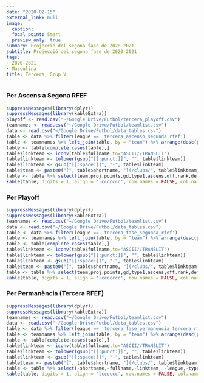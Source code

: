 ```yaml
---
date: "2020-02-15"
external_link: null
image:
  caption: 
  focal_point: Smart
  preview_only: true
summary: Projecció del segona fase de 2020-2021
subtitle: Projecció del segona fase de 2020-2021
tags:
- 2020-2021
- Masculina
title: Tercera, Grup V
---
```


### Per Ascens a Segona RFEF

```r
suppressMessages(library(dplyr))
suppressMessages(library(kableExtra))
playoff <- read.csv("~/Google Drive/Futbol/tercera_playoff.csv")
teamnames <- read.csv("~/Google Drive/Futbol/teamlist.csv")
data <- read.csv("~/Google Drive/Futbol/data_tables.csv")
table <- data %>% filter(league == 'tercera_ascenso_segunda_rfef')
table <- teamnames %>% left_join(table, by = "team") %>% arrange(desc(proj.points)) %>% left_join(playoff, by = "team")
table <- table[complete.cases(table),]
table$linkteam <- iconv(table$fullname,to="ASCII//TRANSLIT")
table$linkteam <- tolower(gsub("[[:punct:]]", "", table$linkteam))
table$linkteam <- gsub("[[:space:]]", "-", table$linkteam)
table$team <- paste0("[", table$shortname, "](/clubs/", table$linkteam,"-",table$league,")")
table <- table %>% select(team,proj.points,gd,type1,ascens,off.rank,def.rank,qualitat)
kable(table, digits = 1, align = 'lccccccc', row.names = FALSE, col.names = c('Club', 'Punts', 'GD', 'Dir.', 'Play.', 'Favor', 'Contra', 'Qualitat')) %>% add_header_above(c('Projecció de la Classificació' = 1, 'Final' = 2, 'Ascens Prob. (%)' = 2, 'xGols' = 3)) %>% column_spec(1, bold = T) %>% column_spec(3, border_right = T) %>% column_spec(5, border_right = T)
```

### Per Playoff

```r
suppressMessages(library(dplyr))
suppressMessages(library(kableExtra))
teamnames <- read.csv("~/Google Drive/Futbol/teamlist.csv")
data <- read.csv("~/Google Drive/Futbol/data_tables.csv")
table <- data %>% filter(league == 'tercera_fase_segunda_rfef')
table <- teamnames %>% left_join(table, by = "team") %>% arrange(desc(proj.points)) %>% left_join(playoff, by = "team")
table <- table[complete.cases(table),]
table$linkteam <- iconv(table$fullname,to="ASCII//TRANSLIT")
table$linkteam <- tolower(gsub("[[:punct:]]", "", table$linkteam))
table$linkteam <- gsub("[[:space:]]", "-", table$linkteam)
table$team <- paste0("[", table$shortname, "](/clubs/", table$linkteam,"-",table$league,")")
table <- table %>% select(team,proj.points,gd,type1,ascens,off.rank,def.rank,qualitat)
kable(table, digits = 1, align = 'lccccccc', row.names = FALSE, col.names = c('Club', 'Punts', 'GD', 'Playoff','Ascens', 'Favor', 'Contra', 'Qualitat')) %>% add_header_above(c('Projecció de la Classificació' = 1, 'Final' = 2, 'Prob. (%)' = 2, 'xGols' = 3)) %>% column_spec(1, bold = T) %>% column_spec(3, border_right = T) %>% column_spec(5, border_right = T)
```

### Per Permanència (Tercera RFEF)

```r
suppressMessages(library(dplyr))
suppressMessages(library(kableExtra))
teamnames <- read.csv("~/Google Drive/Futbol/teamlist.csv")
data <- read.csv("~/Google Drive/Futbol/data_tables.csv")
table <- data %>% filter(league == 'tercera_fase_permanencia_tercera_rfef')
table <- teamnames %>% left_join(table, by = "team") %>% arrange(desc(proj.points))
table <- table[complete.cases(table),]
table$linkteam <- iconv(table$fullname,to="ASCII//TRANSLIT")
table$linkteam <- tolower(gsub("[[:punct:]]", "", table$linkteam))
table$linkteam <- gsub("[[:space:]]", "-", table$linkteam)
table$team <- paste0("[", table$shortname, "](/clubs/", table$linkteam,"-",table$league,")")
table <- table %>% select(-shortname,-fullname,-linkteam, -league,-typex,-type2,-type3)
kable(table, digits = 1, align = 'lcccccc', row.names = FALSE, col.names = c('Club', 'Punts', 'GD', 'Perm.', 'Favor', 'Contra', 'Qualitat')) %>% add_header_above(c('Projecció de la Classificació' = 1, 'Final' = 2, 'Prob. (%)' = 1, 'xGols' = 3)) %>% column_spec(1, bold = T) %>% column_spec(3, border_right = T) %>% column_spec(4, border_right = T)
```

